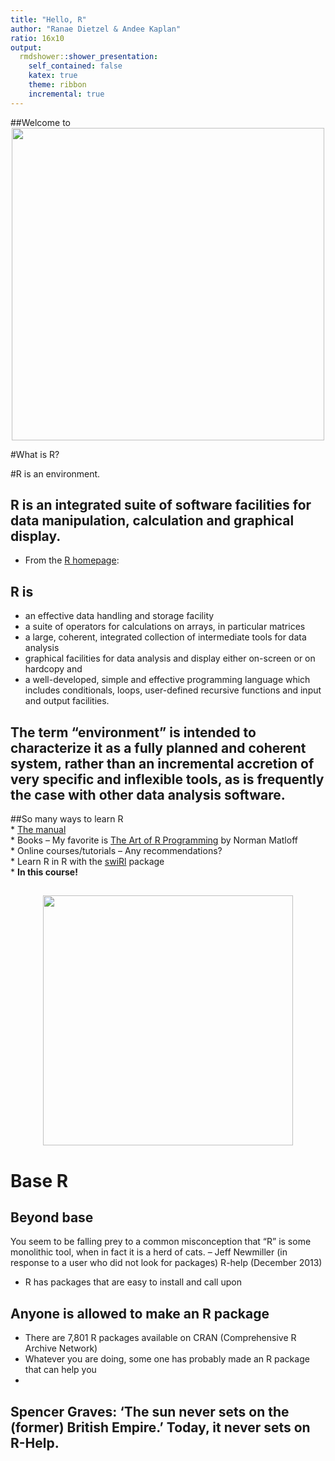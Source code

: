 ```yaml
---
title: "Hello, R"
author: "Ranae Dietzel & Andee Kaplan"
ratio: 16x10
output:
  rmdshower::shower_presentation:
    self_contained: false
    katex: true
    theme: ribbon
    incremental: true
---
```


##Welcome to    
<center><img src="images/rlogo.png" width="500px"/></center> 

#What is R?  

#R is an environment.  

## R is an integrated suite of software facilities for data manipulation, calculation and graphical display.  
* From the [R homepage](https://www.r-project.org/about):

## R is 
* an effective data handling and storage facility  
* a suite of operators for calculations on arrays, in particular matrices  
* a large, coherent, integrated collection of intermediate tools for data analysis  
* graphical facilities for data analysis and display either on-screen or on hardcopy and  
* a well-developed, simple and effective programming language which includes conditionals, loops, user-defined recursive functions and input and output facilities.  

## The term "environment" is intended to characterize it as a fully planned and coherent system, rather than an incremental accretion of very specific and inflexible tools, as is frequently the case with other data analysis software.  

##So many ways to learn R  
* [The manual](https://cran.r-project.org/doc/manuals/R-intro.pdf)  
* Books -- My favorite is [The Art of R Programming](https://archive.org/details/Norman_Matloff___The_Art_of_R_Programming) by Norman Matloff  
* Online courses/tutorials -- Any recommendations?  
* Learn R in R with the [swiRl](http://swirlstats.com/) package  
* **In this course!**  

##  
<center><img src="images/taketime.jpg" width="400px"/></center> 

# Base R  

## Beyond base

You seem to be falling prey to a common misconception that "R" is some monolithic tool, when in fact it is a herd of cats.
   -- Jeff Newmiller (in response to a user who did not look for packages)
      R-help (December 2013)  

* R has packages that are easy to install and call upon  

## Anyone is allowed to make an R package  
* There are 7,801 R packages available on CRAN (Comprehensive R Archive Network)  
* Whatever you are doing, some one has probably made an R package that can help you  
* 

## Spencer Graves: 'The sun never sets on the (former) British Empire.' Today, it never sets on R-Help.  



